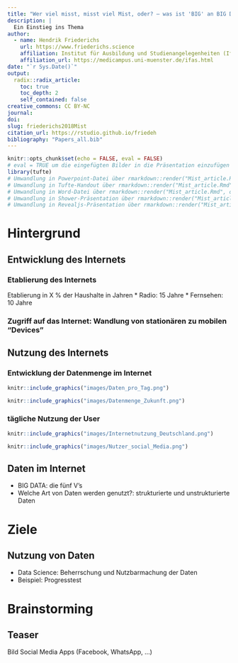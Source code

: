 ```yaml
---
title: "Wer viel misst, misst viel Mist, oder? – was ist 'BIG' an BIG DATA?"
description: |
  Ein Einstieg ins Thema
author:
  - name: Hendrik Friederichs
    url: https://www.friederichs.science
    affiliation: Institut für Ausbildung und Studienangelegenheiten (IfAS) der Medizinischen Fakultät Münster
    affiliation_url: https://medicampus.uni-muenster.de/ifas.html
date: "`r Sys.Date()`"
output: 
  radix::radix_article:
    toc: true
    toc_depth: 2
    self_contained: false
creative_commons: CC BY-NC
journal:
doi:
slug: friederichs2018Mist
citation_url: https://rstudio.github.io/friedeh
bibliography: "Papers_all.bib"
---
```


```r
knitr::opts_chunk$set(echo = FALSE, eval = FALSE)
# eval = TRUE um die eingefügten Bilder in die Präsentation einzufügen
library(tufte)
# Umwandlung in Powerpoint-Datei über rmarkdown::render("Mist_article.Rmd", output_format = "powerpoint_presentation", output_options = list(reference_doc = "my-styles.pptx"))
# Umwandlung in Tufte-Handout über rmarkdown::render("Mist_article.Rmd", output_format = "tufte_handout")
# Umwandlung in Word-Datei über rmarkdown::render("Mist_article.Rmd", output_format = "word_document")
# Umwandlung in Shower-Präsentation über rmarkdown::render("Mist_article.Rmd", output_format = "shower_presentation")
# Umwandlung in Revealjs-Präsentation über rmarkdown::render("Mist_article.Rmd", revealjs_presentation(incremental = TRUE, theme = "black", transition = "fade", background_transition = "fade", highlight = "pygments"))
```
# Hintergrund

## Entwicklung des Internets
### Etablierung des Internets
Etablierung in X % der Haushalte in Jahren
* Radio: 15 Jahre
* Fernsehen: 10 Jahre

### Zugriff auf das Internet: Wandlung von stationären zu mobilen "Devices"

## Nutzung des Internets
### Entwicklung der Datenmenge im Internet
```r
knitr::include_graphics("images/Daten_pro_Tag.png")
```
```r
knitr::include_graphics("images/Datenmenge_Zukunft.png")
```

### tägliche Nutzung der User
```r
knitr::include_graphics("images/Internetnutzung_Deutschland.png")
```
```r
knitr::include_graphics("images/Nutzer_social_Media.png")
```

## Daten im Internet
* BIG DATA: die fünf V's
* Welche Art von Daten werden genutzt?: strukturierte und unstrukturierte Daten


# Ziele

## Nutzung von Daten
* Data Science: Beherrschung und Nutzbarmachung der Daten
* Beispiel: Progresstest


# Brainstorming

## Teaser
Bild Social Media Apps (Facebook, WhatsApp, ...)
